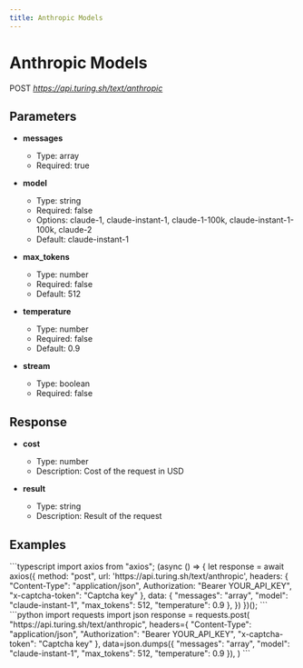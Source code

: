 ```yaml
---
title: Anthropic Models
---
```


# Anthropic Models
POST *https://api.turing.sh/text/anthropic*

## Parameters


- **messages**
  - Type: array
  - Required: true

- **model**
  - Type: string
  - Required: false
  - Options: claude-1, claude-instant-1, claude-1-100k, claude-instant-1-100k, claude-2
  - Default: claude-instant-1

- **max_tokens**
  - Type: number
  - Required: false
  - Default: 512

- **temperature**
  - Type: number
  - Required: false
  - Default: 0.9

- **stream**
  - Type: boolean
  - Required: false

## Response


- **cost**
  - Type: number
  - Description: Cost of the request in USD

- **result**
  - Type: string
  - Description: Result of the request

## Examples

<CodeGroup title="Anthropic Models example">
  ```typescript
  import axios from "axios";
  (async () => {
    let response = await axios({
      method: "post",
      url: 'https://api.turing.sh/text/anthropic',
      headers: {
        "Content-Type": "application/json",
        Authorization: "Bearer YOUR_API_KEY",
        "x-captcha-token": "Captcha key"
      },
      data: {
  "messages": "array",
  "model": "claude-instant-1",
  "max_tokens": 512,
  "temperature": 0.9
},
    })
  })();
  ```
  ```python
  import requests
  import json
  response = requests.post(
    "https://api.turing.sh/text/anthropic",
    headers={
      "Content-Type": "application/json",
      "Authorization": "Bearer YOUR_API_KEY",
      "x-captcha-token": "Captcha key"
    },
    data=json.dumps({
  "messages": "array",
  "model": "claude-instant-1",
  "max_tokens": 512,
  "temperature": 0.9
}),
  )
  ```
</CodeGroup>